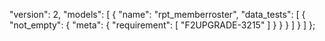   "version": 2,
  "models": [
    {
      "name": "rpt_memberroster",
      "data_tests": [
        {
          "not_empty": {
            "meta": {
              "requirement": [
                "F2UPGRADE-3215"
              ]
            }
          }
        }
      ]
    }
  ]
};
